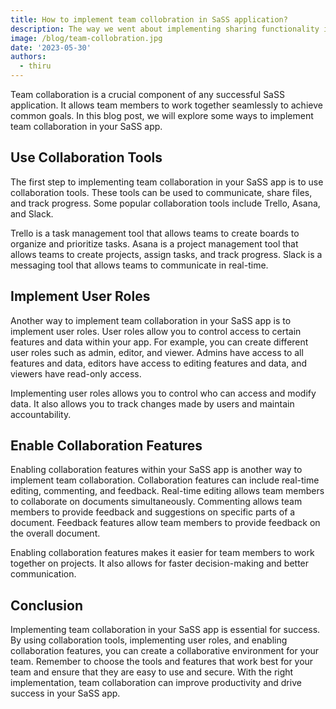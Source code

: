 ```yaml
---
title: How to implement team collobration in SaSS application?
description: The way we went about implementing sharing functionality in our Formzillion SaSS application
image: /blog/team-collobration.jpg
date: '2023-05-30'
authors:
  - thiru
---
```


Team collaboration is a crucial component of any successful SaSS application. It allows team members to work together seamlessly to achieve common goals. In this blog post, we will explore some ways to implement team collaboration in your SaSS app.

## Use Collaboration Tools

The first step to implementing team collaboration in your SaSS app is to use collaboration tools. These tools can be used to communicate, share files, and track progress. Some popular collaboration tools include Trello, Asana, and Slack.

Trello is a task management tool that allows teams to create boards to organize and prioritize tasks. Asana is a project management tool that allows teams to create projects, assign tasks, and track progress. Slack is a messaging tool that allows teams to communicate in real-time.

## Implement User Roles

Another way to implement team collaboration in your SaSS app is to implement user roles. User roles allow you to control access to certain features and data within your app. For example, you can create different user roles such as admin, editor, and viewer. Admins have access to all features and data, editors have access to editing features and data, and viewers have read-only access.

Implementing user roles allows you to control who can access and modify data. It also allows you to track changes made by users and maintain accountability.

## Enable Collaboration Features

Enabling collaboration features within your SaSS app is another way to implement team collaboration. Collaboration features can include real-time editing, commenting, and feedback. Real-time editing allows team members to collaborate on documents simultaneously. Commenting allows team members to provide feedback and suggestions on specific parts of a document. Feedback features allow team members to provide feedback on the overall document.

Enabling collaboration features makes it easier for team members to work together on projects. It also allows for faster decision-making and better communication.

## Conclusion

Implementing team collaboration in your SaSS app is essential for success. By using collaboration tools, implementing user roles, and enabling collaboration features, you can create a collaborative environment for your team. Remember to choose the tools and features that work best for your team and ensure that they are easy to use and secure. With the right implementation, team collaboration can improve productivity and drive success in your SaSS app.
